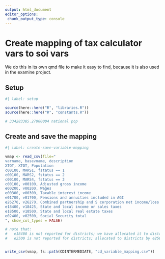 ```yaml
---
output: html_document
editor_options: 
 chunk_output_type: console
---
```


# Create mapping of tax calculator vars to soi vars

We do this in its own qmd file to make it easy to find, because it is also used in the examine project.

## Setup 
```r
#| label: setup

source(here::here("R", "libraries.R"))
source(here::here("R", "constants.R"))

# 334283385.27000004 national pop

```

## Create and save the mapping

```r
#| label: create-save-variable-mapping

vmap <- read_csv(file="
varname, basevname, description
XTOT, XTOT, Population
c00100, MARS1, fstatus == 1
c00100, MARS2, fstatus == 2
c00100, MARS4, fstatus == 3
c00100, v00100, Adjusted gross income
e00200, v00200, Wages
e00300, v00300, Taxable interest income
e01700, v01700, Pensions and annuities included in AGI
e26270, v26270, Combined partnership and S corporation net income/loss
e18400, v18425, State and local income or sales taxes
e18500, v18500, State and local real estate taxes
e02400, v02500, Social Security total
", show_col_types = FALSE)

# note that:
#   e18400 is not reported for districts; we have allocated it to districts by S&L income taxes
#   e2500 is not reported for districts; allocated to districts by e2500 taxable Social Security


write_csv(vmap, fs::path(CDINTERMEDIATE, "cd_variable_mapping.csv"))

```


